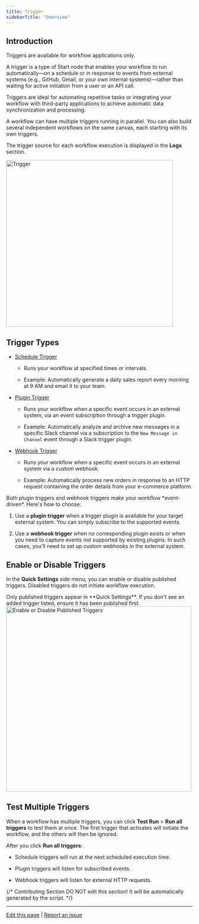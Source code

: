 ```yaml
---
title: Trigger
sidebarTitle: "Overview"
---
```


## Introduction

<Info>
  Triggers are available for workflow applications only.
</Info>

A trigger is a type of Start node that enables your workflow to run automatically—on a schedule or in response to events from external systems (e.g., GitHub, Gmail, or your own internal systems)—rather than waiting for active initiation from a user or an API call.

Triggers are ideal for automating repetitive tasks or integrating your workflow with third-party applications to achieve automatic data synchronization and processing.

A workflow can have multiple triggers running in parallel. You can also build several independent workflows on the same canvas, each starting with its own triggers. 

The trigger source for each workflow execution is displayed in the **Logs** section.

<img src="/images/trigger.png" alt="Trigger" width="450" />

## Trigger Types

- [Schedule Trigger](/en/guides/workflow/node/schedule-trigger)

  - Runs your workflow at specified times or intervals.

  - Example: Automatically generate a daily sales report every morning at 9 AM and email it to your team.

- [Plugin Trigger](/en/guides/workflow/node/plugin-trigger)

  - Runs your workflow when a specific event occurs in an external system, via an event subscription through a trigger plugin.

  - Example: Automatically analyze and archive new messages in a specific Slack channel via a subscription to the `New Message in Channel` event through a Slack trigger plugin.

- [Webhook Trigger](/en/guides/workflow/node/webhook-trigger)

  - Runs your workflow when a specific event occurs in an external system via a custom webhook.
  
  - Example: Automatically process new orders in response to an HTTP request containing the order details from your e-commerce platform.

<Tip>
  Both plugin triggers and webhook triggers make your workflow *event-driven*. Here's how to choose:

  1. Use a **plugin trigger** when a trigger plugin is available for your target external system. You can simply subscribe to the supported events.

  2. Use a **webhook trigger** when no corresponding plugin exists or when you need to capture events not supported by existing plugins. In such cases, you'll need to set up custom webhooks in the external system.
</Tip>

## Enable or Disable Triggers

In the **Quick Settings** side menu, you can enable or disable published triggers. Disabled triggers do not initiate workflow execution.

<Info>
  Only published triggers appear in **Quick Settings**. If you don't see an added trigger listed, ensure it has been published first.
</Info>

<img src="/images/enable_disable_added_trigger.png" alt="Enable or Disable Published Triggers" width="500" />

## Test Multiple Triggers

When a workflow has multiple triggers, you can click **Test Run** > **Run all triggers** to test them at once. The first trigger that activates will initiate the workflow, and the others will then be ignored.

After you click **Run all triggers**:

- Schedule triggers will run at the next scheduled execution time.

- Plugin triggers will listen for subscribed events.

- Webhook triggers will listen for external HTTP requests.

{/*
Contributing Section
DO NOT edit this section!
It will be automatically generated by the script.
*/}

---

[Edit this page](https://github.com/langgenius/dify-docs/edit/main/en/guides/workflow/node/trigger.mdx) | [Report an issue](https://github.com/langgenius/dify-docs/issues/new?template=docs.yml)

